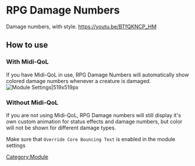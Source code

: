# RPG Damage Numbers

Damage numbers, with style. https://youtu.be/BTfQKNCP_HM

## How to use

### With Midi-QoL

If you have Midi-QoL in use, RPG Damage Numbers will automatically show
colored damage numbers whenever a creature is damaged. ![Module
Settings|519x519px](Rdnsettings.png 'Module Settings|519x519px')

### Without Midi-QoL

If you are not using Midi-QoL, RPG Damage numbers will still display
it's own custom animation for status effects and damage numbers, but
color will not be shown for different damage types.

Make sure that `Override Core Bouncing Text` is enabled in the module
settings

[Category:Module](Category:Module 'wikilink')
